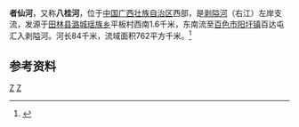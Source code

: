 {{Infobox River
  | river_name      = 者仙河
  | image_name      = 
  | image_size      = 
  | caption         = 
  | origin          = [[广西壮族自治区|广西壮族自治区]][[田林县|田林县]][[潞城瑶族乡|潞城瑶族乡]]平板村
  | mouth           = 广西壮族自治区[[百色市|百色市]][[阳圩镇|阳圩镇]]百达[[剥隘河|剥隘河]]
  | basin_countries = 广西田林县、百色市
  | length          = 84 km
  | elevation       = 985 m
  | mouth_elevation = 153 m
  | discharge       = 
  | watershed       = 762 km<sup>2</sup>
}}
'''者仙河'''，又称'''八桂河'''，位于[[中国|中国]][[广西壮族自治区|广西壮族自治区]]西部，是[[剥隘河|剥隘河]]（右江）左岸支流，发源于[[田林县|田林县]][[潞城瑶族乡|潞城瑶族乡]]平板村西南1.6千米，东南流至[[百色市|百色市]][[阳圩镇|阳圩镇]]百达屯汇入剥隘河。河长84千米，流域面积762平方千米。<ref name="中国河湖大典">{{cite book zh |author=《[[中国河湖大典|中国河湖大典]]》编纂委员会 |title=《中国河湖大典·珠江卷》 |format=M|edition=1 |location=北京 |publisher=中国水利水电出版社 |date=2013年1月 |pages=131页 |id= ISBN 978-7-5170-0561-2}}</ref>

==参考资料==
{{reflist}}

[[Category:右江水系|Z]]
[[Category:广西河流|Z]]